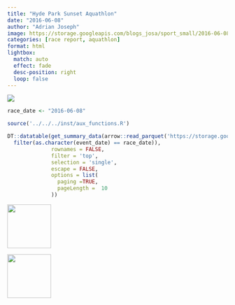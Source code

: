 ```yaml
---
title: "Hyde Park Sunset Aquathlon"
date: "2016-06-08"
author: "Adrian Joseph"
image: https://storage.googleapis.com/blogs_josa/sport_small/2016-06-08_HYDE_PARK_SUNSET_AQUATHLON/img/00.png
categories: [race report, aquathlon]
format: html
lightbox:
  match: auto
  effect: fade
  desc-position: right
  loop: false
---
```

![](https://storage.googleapis.com/blogs_josa/sport_small/2016-06-08_HYDE_PARK_SUNSET_AQUATHLON/img/00.png)

```r
race_date <- "2016-06-08"

source('../../../inst/aux_functions.R')

DT::datatable(get_summary_data(arrow::read_parquet('https://storage.googleapis.com/blogs_josa/sport/parquets/main_dataset.parquet') |>
  filter(as.character(event_date) == race_date)),
              rownames = FALSE,
              filter = 'top',
              selection = 'single',
              escape = FALSE,
              options = list(
                paging =TRUE,
                pageLength =  10
              ))
```




::: {layout-ncol=4}
![](https://storage.googleapis.com/blogs_josa/sport_small/2016-06-08_HYDE_PARK_SUNSET_AQUATHLON/img/00.png){ width="100" group="hi" }

![](https://storage.googleapis.com/blogs_josa/sport_small/2016-06-08_HYDE_PARK_SUNSET_AQUATHLON/img/01.png){ width="100" group="hi" }


:::
